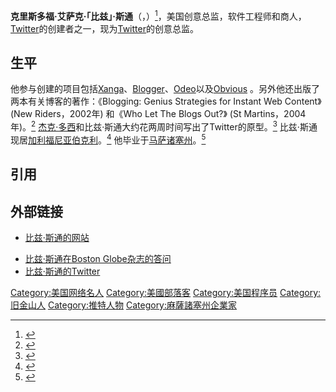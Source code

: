 {{noteTA
|1=zh-tw:史東;zh-hans:斯通;zh-hant:斯通;
}}
{{Infobox Person
| name        = 比兹·斯通<br />Biz Stone
| image       = Biz Stone-20080723.jpg
| image_size  = 220px
| birthname   = Christopher Issac Stone
| birth_date  = {{birth date and age|1974|3|10}}
| birth_place = {{USA}}[[加利福尼亞州|加利福尼亞州]][[舊金山|舊金山]]
| occupation  = [[创意总监|创意总监]]、[[软件工程师|软件工程师]]、[[商人|商人]]
| residence   = {{USA}}[[加利福尼亚州|加利福尼亚州]][[伯克利|伯克利]]
}}
'''克里斯多福·艾萨克·「比兹」·斯通'''（{{lang-en|'''Christopher Isaac "Biz" Stone'''}}，{{bd|1974年|3月10日}}）<ref name="noemail">{{cite web|url=http://www.bizstone.com/2000/04/no-emails-today-except-couple-work.html|title=Biz Stone:No Emails Today|author=Biz Stone|accessdate=2010-02-14|date=2000-04-12|deadurl=yes|archiveurl=https://web.archive.org/web/20100213184210/http://www.bizstone.com/2000/04/no-emails-today-except-couple-work.html|archivedate=2010-02-13}}</ref>，美国创意总监，软件工程师和商人，[[Twitter|Twitter]]的创建者之一，现为[[Twitter|Twitter]]的创意总监。

==生平==
他参与创建的项目包括[[Xanga|Xanga]]、[[Blogger|Blogger]]、[[Odeo|Odeo]]以及[http://obvious.com/ Obvious] {{Wayback|url=http://obvious.com/ |date=20210321095706 }}。另外他还出版了两本有关博客的著作：《Blogging: Genius Strategies for Instant Web Content》(New Riders，2002年) 和《Who Let The Blogs Out?》 (St Martins，2004年)。<ref>{{cite web|author=Stone, Biz|title=About bizstone|url=http://flickr.com/people/biz/|work=Flickr|publisher=Yahoo!|accessdate=2010-02-14|archive-date=2019-05-04|archive-url=https://web.archive.org/web/20190504060430/https://www.flickr.com/people/biz/|dead-url=no}}</ref> [[杰克·多西|杰克·多西]]和比兹·斯通大约花两周时间写出了Twitter的原型。<ref name=Glaser>{{cite news|author=Glaser, Mark|title=Twitter Founders Thrive on Micro-Blogging Constraints|url=http://www.pbs.org/mediashift/2007/05/twitter-founders-thrive-on-micro-blogging-constraints137.html|date=May 17, 2007|publisher=Public Broadcasting Service (PBS)|accessdate=2010年2月14日|archive-date=2013年4月24日|archive-url=https://web.archive.org/web/20130424161815/http://www.pbs.org/mediashift/2007/05/twitter-founders-thrive-on-micro-blogging-constraints137.html|dead-url=no}}</ref> 比兹·斯通现居[[加利福尼亚|加利福尼亚]][[伯克利|伯克利]]。<ref>{{Cite web |url=http://www.diablomag.com/Diablo-Magazine/July-2009/Best-of-the-East-Bay-Stars-amp-Standouts/#2 |title=The Tweet Life - Biz Stone - Best of the East Bay - Diablo Magazine - July 2009 |access-date=2010-02-14 |archive-url=https://web.archive.org/web/20100218014333/http://www.diablomag.com/Diablo-Magazine/July-2009/Best-of-the-East-Bay-Stars-amp-Standouts/#2 |archive-date=2010-02-18 |dead-url=yes }}</ref> 他毕业于[[韦尔斯利_(马萨诸塞州)|马萨诸塞州]]{{tsl|en|Wellesley High School|韦尔斯利高中}}。<ref>{{Cite web |url=http://www.boston.com/bostonglobe/magazine/galleries/2009/1220/BOTYpoll?pg=8 |title=Who should be the 2009 Bostonian of the Year? |access-date=2010-02-14 |archive-date=2016-03-03 |archive-url=https://web.archive.org/web/20160303170144/http://www.boston.com/bostonglobe/magazine/galleries/2009/1220/BOTYpoll?pg=8 |dead-url=no }}</ref>

==引用==
{{reflist}}

==外部链接==
{{commonscat|Biz Stone}}
* [http://www.bizstone.com 比兹·斯通的网站] {{Wayback|url=http://www.bizstone.com/ |date=20210126160134 }}

* [http://www.boston.com/bostonglobe/magazine/articles/2009/01/04/life_is_tweet/ 比兹·斯通在Boston Globe杂志的答问] {{Wayback|url=http://www.boston.com/bostonglobe/magazine/articles/2009/01/04/life_is_tweet/ |date=20160304222002 }}
* [http://twitter.com/biz 比兹·斯通的Twitter] {{Wayback|url=http://twitter.com/biz |date=20210330150926 }}

{{Twitter Navigation}}

{{Authority control}}
{{DEFAULTSORT:Stone, Biz}}
[[Category:美国网络名人|Category:美国网络名人]]
[[Category:美國部落客|Category:美國部落客]]
[[Category:美国程序员|Category:美国程序员]]
[[Category:旧金山人|Category:旧金山人]]
[[Category:推特人物|Category:推特人物]]
[[Category:麻薩諸塞州企業家|Category:麻薩諸塞州企業家]]